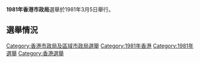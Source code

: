 {{Infobox Election
| election_name = 1981年香港市政局選舉
| country = Hong Kong
| flag_image = Flag of Hong Kong 1959.svg
| type = parliamentary
| ongoing = no
| previous_election = 1979年香港市政局選舉
| previous_year = 1979
| previous_mps = 
| next_election = 1983年香港市政局選舉
| next_year = 1983
| next_mps = 
| seats_for_election = 市政局十二席中的六席
| election_date = 1981年3月5日
| elected_mps = 
| image2            = 
| leader2           = 貝納褀
| party2            = 香港革新會
| last_election2    = 
| seats_before2     = 3
| seats_after2      = 2
| seat_change2      = {{decrease}}1
| popular_vote2     = 7,291
| percentage2       = 28.29%
| image1            =
| leader1           = 張有興
| party1            = 香港公民協會
| last_election1    = 
| seats_before1     = 4
| seats_after1      = '''4'''
| seat_change1      = {{nochange}}
| popular_vote1     = '''11,688'''
| percentage1       = '''45.35%'''
| title = 主席
| before_election = [[沙利士|沙利士]]
| before_party = 無黨籍
| after_election = 張有興
| after_party = 香港公民協會
| map_image       = 
| map_size        = 325px
| map_caption     = 
}}

'''1981年香港市政局'''選舉於1981年3月5日舉行。

==選舉情況==

{{Election box begin| title=1981年香港市政局選舉}}
{{Election box candidate with party link|
  |party      = 香港公民協會
  |candidate  = '''[[蔡國楨|蔡國楨]]'''
  |votes      = 4,123
  |percentage = 16.00
  |change     = 
}}
{{Election box candidate with party link|
  |party      = 香港公民協會
  |candidate  = '''[[陳子鈞|陳子鈞]]'''
  |votes      = 3,882
  |percentage = 15.06
  |change     = 
}}
{{Election box candidate with party link|
  |party      = 香港革新會
  |candidate  = '''[[陳肇川|陳肇川]]'''
  |votes      = 3,750
  |percentage = 14.56
  |change     = 
}}
{{Election box candidate with party link|
  |party      = 香港公民協會
  |candidate  = '''[[鄒偉雄|鄒偉雄]]'''
  |votes      = 3,683
  |percentage = 14.30
  |change     = 
}}
{{Election box candidate with party link|
  |party      = 無黨籍
  |candidate  = '''[[錢世年|錢世年]]'''
  |votes      = 2,879
  |percentage = 11.17
  |change     = 
}}
{{Election box candidate with party link|
  |party      = 無黨籍
  |candidate  = '''[[陳普芬|陳普芬]]'''
  |votes      = 2,781
  |percentage = 10.80
  |change     = 
}}
{{Election box candidate with party link|
  |party      = 香港公民協會
  |candidate  = [[沈鉅忠|沈鉅忠]]
  |votes      = 2,434
  |percentage = 9.44
  |change     = 
}}
{{Election box candidate with party link|
  |party      = 無黨籍
  |candidate  = [[湛寶祥|湛寶祥]]
  |votes      = 1,134
  |percentage = 4.40
  |change     = 
}}
{{Election box candidate with party link|
  |party      = 香港革新會
  |candidate  = [[陳燦楠|陳燦楠]]
  |votes      = 1,107
  |percentage = 4.30
  |change     = 
}}
{{Election box turnout|
  |votes      = 25,773
  |percentage = 
  |change     = 
}}
{{Election box end}}
{{香港選舉}}
{{香港市政局及區域市政局選舉}}

[[Category:香港市政局及區域市政局選舉|Category:香港市政局及區域市政局選舉]]
[[Category:1981年香港|Category:1981年香港]]
[[Category:1981年選舉|Category:1981年選舉]]
[[Category:香港選舉|Category:香港選舉]]